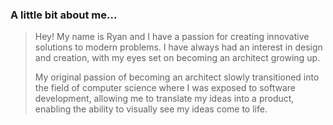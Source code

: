 ### A little bit about me...

> Hey! My name is Ryan and I have a passion for creating innovative solutions to modern problems.
> I have always had an interest in design and creation, with my eyes set on becoming an architect growing up.
>
> My original passion of becoming an architect slowly transitioned into the field of computer science where I was exposed to
> software development, allowing me to translate my ideas into a product,
> enabling the ability to visually see my ideas come to life.
